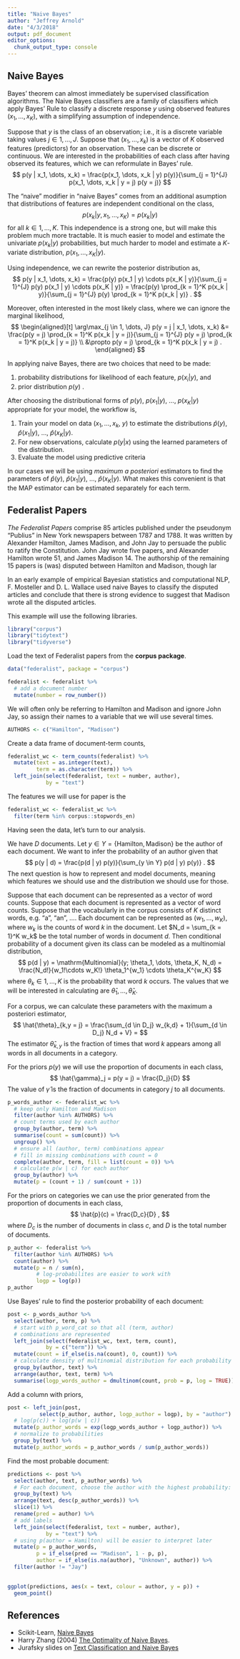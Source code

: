 ```yaml
---
title: "Naive Bayes"
author: "Jeffrey Arnold"
date: "4/3/2018"
output: pdf_document
editor_options: 
  chunk_output_type: console
---
```


## Naive Bayes

Bayes' theorem can almost immediately be supervised classification algorithms.
The Naive Bayes classifiers are a family of classifiers which apply Bayes' Rule to classify a discrete response $y$ using observed features $(x_1, \dots, x_K)$, with a simplifying assumption of independence.

Suppose that $y$ is the class of an observation; i.e., it is a discrete variable taking values $j \in 1, \dots, J$.
Suppose that $(x_1, \dots, x_k)$ is a vector of $K$ observed features (predictors) for an observation.
These can be discrete or continuous.
We are interested in the probabilities of each class after having observed its features,
which we can reformulate in Bayes' rule.
$$
p(y | x_1, \dots, x_k) = \frac{p(x_1, \dots, x_k | y) p(y)}{\sum_{j = 1}^{J} p(x_1, \dots, x_k | y = j) p(y = j)}
$$

The "naive" modifier in "naive Bayes" comes from an additional asumption that distributions of features are independent conditional on the class,
$$
p(x_k | y, x_1, \dots, x_K) = p(x_k | y)
$$
for all $k \in 1, \dots, K$.
This independence is a strong one, but will make this problem much more tractable.
It is much easier to model and estimate the univariate $p(x_k | y)$ probabilities, but much
harder to model and estimate a $K$-variate distribution, $p(x_1, \dots, x_K | y)$.

Using independence, we can rewrite the posterior distribution as,
$$
p(y | x_1, \dots, x_k) = \frac{p(y) p(x_1 | y) \cdots p(x_K | y)}{\sum_{j = 1}^{J} p(y) p(x_1 | y) \cdots p(x_K | y)} = \frac{p(y) \prod_{k = 1}^K p(x_k | y)}{\sum_{j = 1}^{J} p(y) \prod_{k = 1}^K p(x_k | y)} .
$$

Moreover, often interested in the most likely class, where we can ignore the marginal likelihood,
$$
\begin{aligned}[t]
\arg\max_{j \in 1, \dots, J} p(y = j | x_1, \dots, x_k) &= \frac{p(y = j) \prod_{k = 1}^K p(x_k | y = j)}{\sum_{j = 1}^{J} p(y = j) \prod_{k = 1}^K p(x_k | y = j)} \\
 &\propto p(y = j) \prod_{k = 1}^K p(x_k | y = j) .
\end{aligned}
$$

In applying naive Bayes, there are two choices that need to be made:

1.  probability distributions for likelihood of each feature, $p(x_i | y)$, and
2.  prior distribution $p(y)$ .

After choosing the distributional forms of $p(y)$, $p(x_1 | y)$, ..., $p(x_K | y)$ appropriate for your model,
the workflow is,

1. Train your model on data ($x_1, \dots, x_k$, $y$) to estimate the distributions $\hat{p}(y)$, $\hat{p}(x_1 | y)$, ..., $\hat{p}(x_K | y)$.
2. For new observations, calculate $p(y | x)$ using the learned parameters of the distribution.
3. Evaluate the model using predictive criteria

In our cases we will be using *maximum a posteriori* estimators to find the parameters of $\hat{p}(y)$, $\hat{p}(x_1 | y)$, ..., $\hat{p}(x_K | y)$.
What makes this convenient is that the MAP estimator can be estimated separately for each term.




## Federalist Papers


*The Federalist Papers* comprise 85 articles published under the pseudonym “Publius” in New York newspapers between 1787 and 1788.
It was written by Alexander Hamilton, James Madison, and John Jay to persuade the public to ratify the Constitution. John Jay wrote five papers, and Alexander Hamilton wrote 51, and James Madison 14.
The authorship of the remaining 15 papers is (was) disputed between Hamilton and Madison, though lar

In an early example of empirical Bayesian statistics and computational NLP, F. Mosteller and D. L. Wallace used naive Bayes to classify the disputed articles and conclude that there is strong evidence to suggest that Madison wrote all the disputed articles.

This example will use the following libraries.
```r
library("corpus")
library("tidytext")
library("tidyverse")
```

Load the text of Federalist papers from the **corpus package**.
```r
data("federalist", package = "corpus")

federalist <- federalist %>%
  # add a document number
  mutate(number = row_number())

```

We will often only be referring to Hamilton and Madison and ignore John Jay, so 
assign their names to a variable that we will use several times.
```r
AUTHORS <- c("Hamilton", "Madison")
```

Create a data frame of document-term counts,
```r
federalist_wc <- term_counts(federalist) %>%
  mutate(text = as.integer(text),
         term = as.character(term)) %>%
  left_join(select(federalist, text = number, author),
            by = "text")
```

The features we will use for paper is the 
```r
federalist_wc <- federalist_wc %>%
  filter(term %in% corpus::stopwords_en)
```

Having seen the data, let's turn to our analysis.

We have $D$ documents. 
Let $y \in Y = \{\text{Hamilton}, \text{Madison} \}$ be the author of each document.
We want to infer the probability of an author given that 
$$
p(y | d) = \frac{p(d | y) p(y)}{\sum_{y \in Y} p(d | y) p(y)} .
$$
The next question is how to represent and model documents, meaning which features we should use and the distribution we should use for those.

Suppose that each document can be represented as a vector of word counts. 
Suppose that each document is represented as a vector of word counts.
Suppose that the vocabularly in the corpus consists of $K$ distinct words, e.g. "a", "an", .... 
Each document can be represented as $(w_1, \dots, w_K)$, where $w_k$ is the counts of word $k$ in the document.
Let $N_d = \sum_{k = 1}^K w_k$ be the total number of words in document $d$.
Then conditional probability of a document given its class can be modeled as a multinomial distribution,
$$
p(d | y) = \mathrm{Multinomial}(y; \theta_1, \dots, \theta_K, N_d) = \frac{N_d!}{w_1!\cdots w_K!} \theta_1^{w_1} \cdots \theta_K^{w_K}
$$
where $\theta_k \in 1, \dots, K$ is the probability that word $k$ occurs.
The values that we will be interested in calculating are $\hat{\theta}_1, \dots, \hat{\theta}_K$.

For a corpus, we can calculate these parameters with the maximum a posteriori estimator,
$$
\hat{\theta}_{k,y = j} = \frac{\sum_{d \in D_j} w_{k,d} + 1}{\sum_{d \in D_j} N_d + V} = 
$$
The estimator $\hat{\theta}_{k,y}$ is the fraction of times that word $k$ appears among all words in all documents in a category.

For the priors $p(y)$ we will use the proportion of documents in each class,
$$
\hat{\gamma}_j = p(y = j) = \frac{D_j}{D}
$$
The value of $\hat{\gamma}$ is the fraction of documents in category $j$ to all documents.

```r
p_words_author <- federalist_wc %>%
  # keep only Hamilton and Madison
  filter(author %in% AUTHORS) %>%
  # count terms used by each author
  group_by(author, term) %>%
  summarise(count = sum(count)) %>%
  ungroup() %>%
  # ensure all (author, term) combinations appear
  # fill in missing combinations with count = 0
  complete(author, term, fill = list(count = 0)) %>%
  # calculate p(w | c) for each author
  group_by(author) %>%
  mutate(p = (count + 1) / sum(count + 1))

```

For the priors on categories we can use the prior generated from the proportion of documents in each class,
$$
\hat{p}(c) = \frac{D_c}{D} ,
$$
where $D_c$ is the number of documents in class $c$, and $D$ is the total number of documents.

```r
p_author <- federalist %>%
  filter(author %in% AUTHORS) %>%
  count(author) %>%
  mutate(p = n / sum(n),
         # log-probabilites are easier to work with
         logp = log(p))
p_author
```

Use Bayes' rule to find the posterior probability of each document:
```r
post <- p_words_author %>%
  select(author, term, p) %>%
  # start with p_word_cat so that all (term, author)
  # combinations are represented
  left_join(select(federalist_wc, text, term, count),
            by = c("term")) %>%
  mutate(count = if_else(is.na(count), 0, count)) %>%
  # calculate density of multinomial distribution for each probability distribution
  group_by(author, text) %>%
  arrange(author, text, term) %>%  
  summarise(logp_words_author = dmultinom(count, prob = p, log = TRUE))
```
Add a column with priors,
```r
post <- left_join(post,
          select(p_author, author, logp_author = logp), by = "author") %>%
  # log(p(c)) + log(p(w | c))
  mutate(p_author_words = exp(logp_words_author + logp_author)) %>%
  # normalize to probabilities
  group_by(text) %>%
  mutate(p_author_words = p_author_words / sum(p_author_words)) 
```

Find the most probable document:
```r
predictions <- post %>%
  select(author, text, p_author_words) %>%
  # For each document, choose the author with the highest probability:
  group_by(text) %>%
  arrange(text, desc(p_author_words)) %>%
  slice(1) %>%
  rename(pred = author) %>%
  # add labels
  left_join(select(federalist, text = number, author),
            by = "text") %>%
  # using p(author = Hamilton) will be easier to interpret later
  mutate(p = p_author_words,
         p = if_else(pred == "Madison", 1 - p, p),
         author = if_else(is.na(author), "Unknown", author)) %>%
  filter(author != "Jay")
  
```

```r
ggplot(predictions, aes(x = text, colour = author, y = p)) +
  geom_point()
```


## References

- Scikit-Learn, [Naive Bayes](http://scikit-learn.org/stable/modules/naive_bayes.html#multinomial-naive-bayes)
- Harry Zhang (2004) [The Optimality of Naive Bayes](http://www.cs.unb.ca/~hzhang/publications/FLAIRS04ZhangH.pdf).
- Jurafsky slides on [Text Classification and Naive Bayes](https://web.stanford.edu/class/cs124/lec/naivebayes.pdf)

